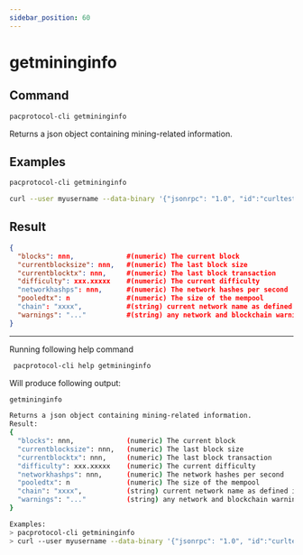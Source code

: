 ```yaml
---
sidebar_position: 60
---
```


# getmininginfo
## Command

```bash
pacprotocol-cli getmininginfo
```

Returns a json object containing mining-related information.


## Examples
```bash
pacprotocol-cli getmininginfo 
```

```bash
curl --user myusername --data-binary '{"jsonrpc": "1.0", "id":"curltest", "method": "getmininginfo", "params": [] }' -H 'content-type: text/plain;' http://127.0.0.1:1111/
```


## Result
```json
{
  "blocks": nnn,             #(numeric) The current block
  "currentblocksize": nnn,   #(numeric) The last block size
  "currentblocktx": nnn,     #(numeric) The last block transaction
  "difficulty": xxx.xxxxx    #(numeric) The current difficulty
  "networkhashps": nnn,      #(numeric) The network hashes per second
  "pooledtx": n              #(numeric) The size of the mempool
  "chain": "xxxx",           #(string) current network name as defined in BIP70 #(main, test, regtest)
  "warnings": "..."          #(string) any network and blockchain warnings
}
```


___

Running following help command
```bash
 pacprotocol-cli help getmininginfo
```
Will produce following output:


```bash
getmininginfo

Returns a json object containing mining-related information.
Result:
{
  "blocks": nnn,             (numeric) The current block
  "currentblocksize": nnn,   (numeric) The last block size
  "currentblocktx": nnn,     (numeric) The last block transaction
  "difficulty": xxx.xxxxx    (numeric) The current difficulty
  "networkhashps": nnn,      (numeric) The network hashes per second
  "pooledtx": n              (numeric) The size of the mempool
  "chain": "xxxx",           (string) current network name as defined in BIP70 (main, test, regtest)
  "warnings": "..."          (string) any network and blockchain warnings
}

Examples:
> pacprotocol-cli getmininginfo 
> curl --user myusername --data-binary '{"jsonrpc": "1.0", "id":"curltest", "method": "getmininginfo", "params": [] }' -H 'content-type: text/plain;' http://127.0.0.1:1111/

```

